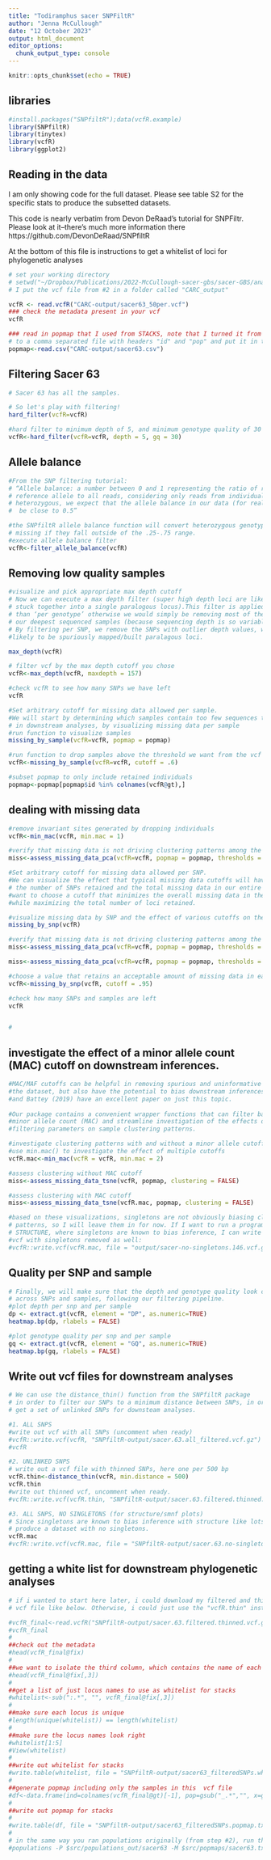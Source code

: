```yaml
---
title: "Todiramphus sacer SNPFiltR"
author: "Jenna McCullough"
date: "12 October 2023"
output: html_document
editor_options: 
  chunk_output_type: console
---
```


```r
knitr::opts_chunk$set(echo = TRUE)
```

## libraries
```r
#install.packages("SNPfiltR");data(vcfR.example)
library(SNPfiltR)
library(tinytex)
library(vcfR)
library(ggplot2)
```

## Reading in the data
I am only showing code for the full dataset. Please see table S2 for the specific stats 
to produce the subsetted datasets.

This code is nearly verbatim from Devon DeRaad's tutorial for SNPFiltr. 
Please look at it--there's much more information there 
https://github.com/DevonDeRaad/SNPfiltR
 
At the bottom of this file is instructions to get a whitelist of loci for 
phylogenetic analyses 
 
```r
# set your working directory
# setwd("~/Dropbox/Publications/2022-McCullough-sacer-gbs/sacer-GBS/analyses/03_final-dataset")
# I put the vcf file from #2 in a folder called "CARC_output"

vcfR <- read.vcfR("CARC-output/sacer63_50per.vcf")
### check the metadata present in your vcf
vcfR

### read in popmap that I used from STACKS, note that I turned it from a tab separated headerless file 
# to a comma separated file with headers "id" and "pop" and put it in the "CARC-output" folder
popmap<-read.csv("CARC-output/sacer63.csv")
```

## Filtering Sacer 63 

```r
# Sacer 63 has all the samples. 

# So let's play with filtering!
hard_filter(vcfR=vcfR)

#hard filter to minimum depth of 5, and minimum genotype quality of 30
vcfR<-hard_filter(vcfR=vcfR, depth = 5, gq = 30)

```

## Allele balance 

```r
#From the SNP filtering tutorial:
# “Allele balance: a number between 0 and 1 representing the ratio of reads showing the 
# reference allele to all reads, considering only reads from individuals called as 
# heterozygous, we expect that the allele balance in our data (for real loci) should
#  be close to 0.5”

#the SNPfiltR allele balance function will convert heterozygous genotypes to 
# missing if they fall outside of the .25-.75 range.
#execute allele balance filter
vcfR<-filter_allele_balance(vcfR)

```

## Removing low quality samples  

```r
#visualize and pick appropriate max depth cutoff
# Now we can execute a max depth filter (super high depth loci are likely multiple loci 
# stuck together into a single paralogous locus).This filter is applied ‘per SNP’ rather 
# than ‘per genotype’ otherwise we would simply be removing most of the genotypes from 
# our deepest sequenced samples (because sequencing depth is so variable between samples).
# By filtering per SNP, we remove the SNPs with outlier depth values, which are most 
#likely to be spuriously mapped/built paralagous loci.

max_depth(vcfR)

# filter vcf by the max depth cutoff you chose
vcfR<-max_depth(vcfR, maxdepth = 157)

#check vcfR to see how many SNPs we have left
vcfR

#Set arbitrary cutoff for missing data allowed per sample. 
#We will start by determining which samples contain too few sequences to be used
# in downstream analyses, by visualizing missing data per sample
#run function to visualize samples
missing_by_sample(vcfR=vcfR, popmap = popmap)

#run function to drop samples above the threshold we want from the vcf
vcfR<-missing_by_sample(vcfR=vcfR, cutoff = .6)

#subset popmap to only include retained individuals
popmap<-popmap[popmap$id %in% colnames(vcfR@gt),]

```

## dealing with missing data

```r
#remove invariant sites generated by dropping individuals
vcfR<-min_mac(vcfR, min.mac = 1)

#verify that missing data is not driving clustering patterns among the retained samples
miss<-assess_missing_data_pca(vcfR=vcfR, popmap = popmap, thresholds = .8, clustering = FALSE)

#Set arbitrary cutoff for missing data allowed per SNP. 
#We can visualize the effect that typical missing data cutoffs will have on both
# the number of SNPs retained and the total missing data in our entire dataset.We
#want to choose a cutoff that minimizes the overall missing data in the dataset, 
#while maximizing the total number of loci retained.

#visualize missing data by SNP and the effect of various cutoffs on the missingnessof each sample
missing_by_snp(vcfR)

#verify that missing data is not driving clustering patterns among the retained samples at some reasonable thresholds
miss<-assess_missing_data_pca(vcfR=vcfR, popmap = popmap, thresholds = c(.7,.8,.85), clustering = FALSE)

miss<-assess_missing_data_pca(vcfR=vcfR, popmap = popmap, thresholds = c(.9,.95, 1.0), clustering = FALSE)

#choose a value that retains an acceptable amount of missing data in each sample, and maximizes SNPs retained while minimizing overall missing data, and filter vcf
vcfR<-missing_by_snp(vcfR, cutoff = .95)

#check how many SNPs and samples are left
vcfR


#
```

## investigate the effect of a minor allele count (MAC) cutoff on downstream inferences.

```r
#MAC/MAF cutoffs can be helpful in removing spurious and uninformative loci from
#the dataset, but also have the potential to bias downstream inferences. Linck 
#and Battey (2019) have an excellent paper on just this topic. 
  
#Our package contains a convenient wrapper functions that can filter based on 
#minor allele count (MAC) and streamline investigation of the effects of various
#filtering parameters on sample clustering patterns.

#investigate clustering patterns with and without a minor allele cutoff
#use min.mac() to investigate the effect of multiple cutoffs
vcfR.mac<-min_mac(vcfR = vcfR, min.mac = 2)

#assess clustering without MAC cutoff
miss<-assess_missing_data_tsne(vcfR, popmap, clustering = FALSE)

#assess clustering with MAC cutoff
miss<-assess_missing_data_tsne(vcfR.mac, popmap, clustering = FALSE)

#based on these visualizations, singletons are not obviously biasing clustering
# patterns, so I will leave them in for now. If I want to run a program like 
# STRUCTURE, where singletons are known to bias inference, I can write out the 
#vcf with singletons removed as well:
#vcfR::write.vcf(vcfR.mac, file = "output/sacer-no-singletons.146.vcf.gz")


```


## Quality per SNP and sample

```r
# Finally, we will make sure that the depth and genotype quality look consistent
# across SNPs and samples, following our filtering pipeline.
#plot depth per snp and per sample
dp <- extract.gt(vcfR, element = "DP", as.numeric=TRUE)
heatmap.bp(dp, rlabels = FALSE)

#plot genotype quality per snp and per sample
gq <- extract.gt(vcfR, element = "GQ", as.numeric=TRUE)
heatmap.bp(gq, rlabels = FALSE)

```


## Write out vcf files for downstream analyses

```r

# We can use the distance_thin() function from the SNPfiltR package
# in order to filter our SNPs to a minimum distance between SNPs, in order to 
# get a set of unlinked SNPs for downsteam analyses. 

#1. ALL SNPS
#write out vcf with all SNPs (uncomment when ready)
#vcfR::write.vcf(vcfR, "SNPfiltR-output/sacer.63.all_filtered.vcf.gz")
#vcfR

#2. UNLINKED SNPS
# write out a vcf file with thinned SNPs, here one per 500 bp
vcfR.thin<-distance_thin(vcfR, min.distance = 500)
vcfR.thin
#write out thinned vcf, uncomment when ready. 
#vcfR::write.vcf(vcfR.thin, "SNPfiltR-output/sacer.63.filtered.thinned.vcf.gz")

#3. ALL SNPS, NO SINGLETONS (for structure/smnf plots)
# Since singletons are known to bias inference with structure like lots, I will 
# produce a dataset with no singletons. 
vcfR.mac
#vcfR::write.vcf(vcfR.mac, file = "SNPfiltR-output/sacer.63.no-singletons.vcf.gz")

```

## getting a white list for downstream phylogenetic analyses 

```r
# if i wanted to start here later, i could download my filtered and thinned 
# vcf file like below. Otherwise, i could just use the "vcfR.thin" instead. Up to you. 

#vcfR_final<-read.vcfR("SNPfiltR-output/sacer.63.filtered.thinned.vcf.gz")
#vcfR_final
#
##check out the metadata
#head(vcfR_final@fix)
#
##we want to isolate the third column, which contains the name of each locus
#head(vcfR_final@fix[,3])
#
##get a list of just locus names to use as whitelist for stacks
#whitelist<-sub(":.*", "", vcfR_final@fix[,3])
#
##make sure each locus is unique
#length(unique(whitelist)) == length(whitelist)
#
##make sure the locus names look right
#whitelist[1:5]
#View(whitelist)
#
##write out whitelist for stacks
#write.table(whitelist, file = "SNPfiltR-output/sacer63_filteredSNPs.whitelist.txt", quote = F, row.names = F, col.names = F)
#
##generate popmap including only the samples in this  vcf file 
#df<-data.frame(ind=colnames(vcfR_final@gt)[-1], pop=gsub("_.*","", x=gsub("T_","",x = colnames(vcfR_final@gt)[-1])))
#
##write out popmap for stacks
#
#write.table(df, file = "SNPfiltR-output/sacer63_filteredSNPs.popmap.txt", quote = F, row.names = F, col.names = F, sep = "\t")
#
# in the same way you ran populations originally (from step #2), run this code instead (with no #)
#populations -P $src/populations_out/sacer63 -M $src/popmaps/sacer63.txt -O $src/populations_out/pop_sacer63_50per --whitelist popmaps/sacer63_filteredSNPs.whitelist.txt --phylip-var-all -t 8

```
